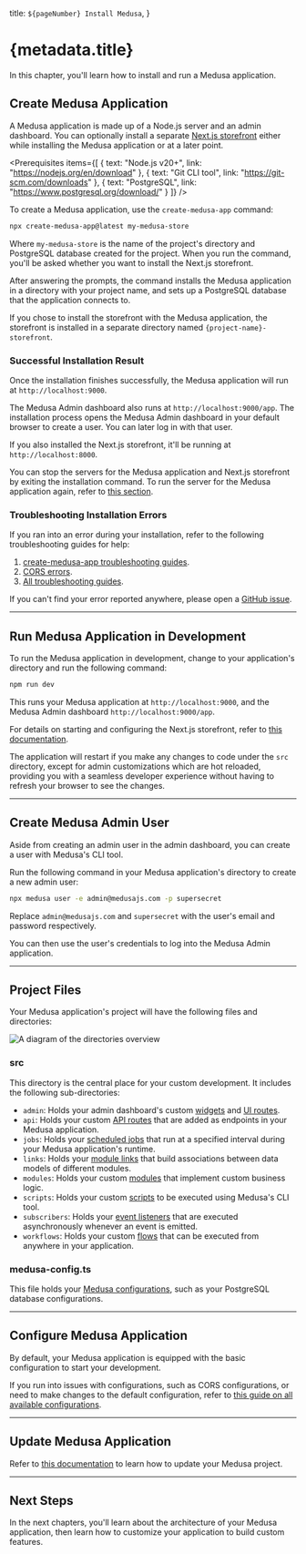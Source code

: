 
  title: `${pageNumber} Install Medusa`,
}

# {metadata.title}

In this chapter, you'll learn how to install and run a Medusa application.

## Create Medusa Application

A Medusa application is made up of a Node.js server and an admin dashboard. You can optionally install a separate [Next.js storefront](../storefront-development/nextjs-starter/page.mdx) either while installing the Medusa application or at a later point.

<Prerequisites items={[
  {
    text: "Node.js v20+",
    link: "https://nodejs.org/en/download"
  },
  {
    text: "Git CLI tool",
    link: "https://git-scm.com/downloads"
  },
  {
    text: "PostgreSQL",
    link: "https://www.postgresql.org/download/"
  }
]} />

To create a Medusa application, use the `create-medusa-app` command:

```bash
npx create-medusa-app@latest my-medusa-store
```

Where `my-medusa-store` is the name of the project's directory and PostgreSQL database created for the project. When you run the command, you'll be asked whether you want to install the Next.js storefront.

After answering the prompts, the command installs the Medusa application in a directory with your project name, and sets up a PostgreSQL database that the application connects to.

If you chose to install the storefront with the Medusa application, the storefront is installed in a separate directory named `{project-name}-storefront`.

### Successful Installation Result

Once the installation finishes successfully, the Medusa application will run at `http://localhost:9000`.

The Medusa Admin dashboard also runs at `http://localhost:9000/app`. The installation process opens the Medusa Admin dashboard in your default browser to create a user. You can later log in with that user.

If you also installed the Next.js storefront, it'll be running at `http://localhost:8000`.

You can stop the servers for the Medusa application and Next.js storefront by exiting the installation command. To run the server for the Medusa application again, refer to [this section](#run-medusa-application-in-development).

### Troubleshooting Installation Errors

If you ran into an error during your installation, refer to the following troubleshooting guides for help:

1. [create-medusa-app troubleshooting guides](!resources!/troubleshooting/create-medusa-app-errors).
2. [CORS errors](!resources!/troubleshooting/cors-errors).
3. [All troubleshooting guides](!resources!/troubleshooting).

If you can't find your error reported anywhere, please open a [GitHub issue](https://github.com/medusajs/medusa/issues/new/choose).

<Feedback
  question="Did you install Medusa successfully?"
  negativeQuestion="What errors or issues did you run into?"
  showDottedSeparator={false}
  positiveBtn="Yes"
  negativeBtn="No"
/>

---

## Run Medusa Application in Development

To run the Medusa application in development, change to your application's directory and run the following command:

```bash npm2yarn
npm run dev
```

This runs your Medusa application at `http://localhost:9000`, and the Medusa Admin dashboard `http://localhost:9000/app`.

<Note title="Tip">

For details on starting and configuring the Next.js storefront, refer to [this documentation](../storefront-development/nextjs-starter/page.mdx).

</Note>

The application will restart if you make any changes to code under the `src` directory, except for admin customizations which are hot reloaded, providing you with a seamless developer experience without having to refresh your browser to see the changes.

---

## Create Medusa Admin User

Aside from creating an admin user in the admin dashboard, you can create a user with Medusa's CLI tool.

Run the following command in your Medusa application's directory to create a new admin user:

```bash
npx medusa user -e admin@medusajs.com -p supersecret
```

Replace `admin@medusajs.com` and `supersecret` with the user's email and password respectively.

You can then use the user's credentials to log into the Medusa Admin application.

---

## Project Files

Your Medusa application's project will have the following files and directories:

![A diagram of the directories overview](https://res.cloudinary.com/dza7lstvk/image/upload/v1732803813/Medusa%20Book/medusa-dir-overview_v7ks0j.jpg)

### src

This directory is the central place for your custom development. It includes the following sub-directories:

- `admin`: Holds your admin dashboard's custom [widgets](../fundamentals/admin/widgets/page.mdx) and [UI routes](../fundamentals/admin/ui-routes/page.mdx).
- `api`: Holds your custom [API routes](../fundamentals/api-routes/page.mdx) that are added as endpoints in your Medusa application.
- `jobs`: Holds your [scheduled jobs](../fundamentals/scheduled-jobs/page.mdx) that run at a specified interval during your Medusa application's runtime.
- `links`: Holds your [module links](../fundamentals/module-links/page.mdx) that build associations between data models of different modules.
- `modules`: Holds your custom [modules](../fundamentals/modules/page.mdx) that implement custom business logic.
- `scripts`: Holds your custom [scripts](../fundamentals/custom-cli-scripts/page.mdx) to be executed using Medusa's CLI tool.
- `subscribers`: Holds your [event listeners](../fundamentals/events-and-subscribers/page.mdx) that are executed asynchronously whenever an event is emitted.
- `workflows`: Holds your custom [flows](../fundamentals/workflows/page.mdx) that can be executed from anywhere in your application.

### medusa-config.ts

This file holds your [Medusa configurations](!resources!/references/medusa-config), such as your PostgreSQL database configurations.


---

## Configure Medusa Application

By default, your Medusa application is equipped with the basic configuration to start your development.

If you run into issues with configurations, such as CORS configurations, or need to make changes to the default configuration, refer to [this guide on all available configurations](!resources!/references/medusa-config).

---

## Update Medusa Application

Refer to [this documentation](../update/page.mdx) to learn how to update your Medusa project.

---

## Next Steps

In the next chapters, you'll learn about the architecture of your Medusa application, then learn how to customize your application to build custom features.
